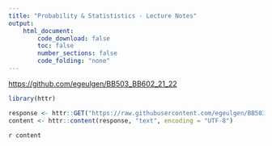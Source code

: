 ```yaml
---
title: "Probability & Statististics - Lecture Notes"
output:
    html_document:
        code_download: false
        toc: false
        number_sections: false
        code_folding: "none"
---
```


[https://github.com/egeulgen/BB503_BB602_21_22](https://github.com/egeulgen/BB503_BB602_21_22)

```r
library(httr)

response <- httr::GET("https://raw.githubusercontent.com/egeulgen/BB503_BB602_21_22/main/README.md")
content <- httr::content(response, "text", encoding = "UTF-8")
```

`r content`
